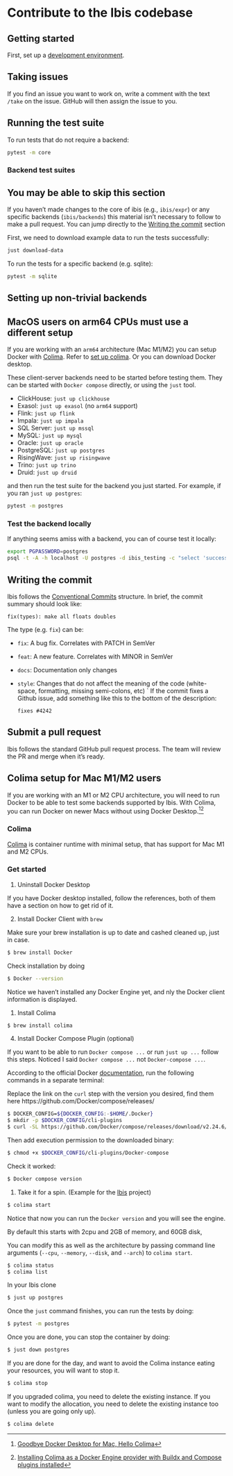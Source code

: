 # Contribute to the Ibis codebase

## Getting started

First, set up a [development environment](./01_environment.qmd).

## Taking issues

If you find an issue you want to work on, write a comment with the text
`/take` on the issue. GitHub will then assign the issue to you.

## Running the test suite

To run tests that do not require a backend:

```sh
pytest -m core
```

### Backend test suites

:::{.callout-tip}
## You may be able to skip this section

If you haven't made changes to the core of ibis (e.g., `ibis/expr`) or any
specific backends (`ibis/backends`) this material isn't necessary to
follow to make a pull request. You can jump directly to the
[Writing the commit](#writing-the-commit) section
:::

First, we need to download example data to run the tests successfully:

```sh
just download-data
```

To run the tests for a specific backend (e.g. sqlite):

```sh
pytest -m sqlite
```

## Setting up non-trivial backends

:::{.callout-note}
## MacOS users on arm64 CPUs must use a different setup
If you are working with an `arm64` architecture (Mac M1/M2) you can setup Docker
with [Colima](https://github.com/abiosoft/colima). Refer to
[set up colima](#set-up-colima). Or you can download Docker desktop.
:::

These client-server backends need to be started before testing them.
They can be started with `Docker compose` directly, or using the `just` tool.

- ClickHouse: `just up clickhouse`
- Exasol: `just up exasol` (no `arm64` support)
- Flink: `just up flink`
- Impala: `just up impala`
- SQL Server: `just up mssql`
- MySQL: `just up mysql`
- Oracle: `just up oracle`
- PostgreSQL: `just up postgres`
- RisingWave: `just up risingwave`
- Trino: `just up trino`
- Druid: `just up druid`

and then run the test suite for the backend you just started. For example,
if you ran `just up postgres`:

```sh
pytest -m postgres
```
### Test the backend locally

If anything seems amiss with a backend, you can of course test it locally:

```sh
export PGPASSWORD=postgres
psql -t -A -h localhost -U postgres -d ibis_testing -c "select 'success'"
```

## Writing the commit

Ibis follows the [Conventional Commits](https://www.conventionalcommits.org/) structure.
In brief, the commit summary should look like:

    fix(types): make all floats doubles

The type (e.g. `fix`) can be:

- `fix`: A bug fix. Correlates with PATCH in SemVer
- `feat`: A new feature. Correlates with MINOR in SemVer
- `docs`: Documentation only changes
- `style`: Changes that do not affect the meaning of the code (white-space, formatting, missing semi-colons, etc)
  `
  If the commit fixes a Github issue, add something like this to the bottom of the description:

      fixes #4242

## Submit a pull request

Ibis follows the standard GitHub pull request process. The team will review the PR and merge when it's ready.


## Colima setup for Mac M1/M2 users {#set-up-colima}

If you are working with an M1 or M2 CPU architecture, you will need to
run Docker to be able to test some backends supported by Ibis. With Colima,
you can run Docker on newer Macs without using Docker Desktop.[^1][^2]

[^1]: [Goodbye Docker Desktop for Mac, Hello Colima](https://jacobtomlinson.dev/posts/2022/goodbye-docker-desktop-for-mac-hello-colima/)
[^2]: [Installing Colima as a Docker Engine provider with Buildx and Compose plugins installed](https://aosolorzano.medium.com/installing-colima-as-a-Docker-engine-provider-with-buildx-and-compose-plugins-installed-1ce8b3bae158)

### Colima

[Colima](https://github.com/abiosoft/colima) is container runtime with minimal setup, that has support for Mac M1 and M2 CPUs.

### Get started

1. Uninstall Docker Desktop

If you have Docker desktop installed, follow the references, both of them have
a section on how to get rid of it.

2. Install Docker Client with `brew`

Make sure your brew installation is up to date and cashed cleaned up, just in case.

```bash
$ brew install Docker
```

Check installation by doing

```bash
$ Docker --version
```

Notice we haven't installed any Docker Engine yet, and nly the Docker client
information is displayed.

1. Install Colima

```bash
$ brew install colima
```

4. Install Docker Compose Plugin (optional)

If you want to be able to run `Docker compose ...` or run `just up ...` follow
this steps. Noticed I said `Docker compose ...` not `Docker-compose ...`.

According to the official Docker [documentation](https://docs.Docker.com/compose/install/linux/),
run the following commands in a separate terminal:

Replace the link on the `curl` step with the version you desired, find them here
https://github.com/Docker/compose/releases/

```bash
$ DOCKER_CONFIG=${DOCKER_CONFIG:-$HOME/.Docker}
$ mkdir -p $DOCKER_CONFIG/cli-plugins
$ curl -SL https://github.com/Docker/compose/releases/download/v2.24.6/Docker-compose-darwin-aarch64 -o $DOCKER_CONFIG/cli-plugins/Docker-compose
```

Then add execution permission to the downloaded binary:

```bash
$ chmod +x $DOCKER_CONFIG/cli-plugins/Docker-compose
```

Check it worked:

```bash
$ Docker compose version
```

1. Take it for a spin. (Example for the [Ibis](https://github.com/ibis-project/ibis) project)

```bash
$ colima start
```

Notice that now you can run the `Docker version` and you will see the engine.

:::{.callout-note}
By default this starts with 2cpu and 2GB of memory, and 60GB disk,

You can modify this as well as the architecture by passing command line
arguments (`--cpu`, `--memory`, `--disk`, and `--arch`) to `colima start`.
:::

```bash
$ colima status
$ colima list
```

In your Ibis clone

```bash
$ just up postgres
```

Once the `just` command finishes, you can run the tests by doing:

```bash
$ pytest -m postgres
```

Once you are done, you can stop the container by doing:

```bash
$ just down postgres
```

If you are done for the day, and want to avoid the Colima instance eating your
resources, you will want to stop it.

```bash
$ colima stop
```

If you upgraded colima, you need to delete the existing instance. If you want to
modify the allocation, you need to delete the existing instance too (unless
you are going only up).

```bash
$ colima delete
```
